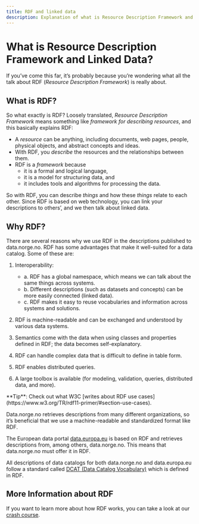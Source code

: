 ```yaml
---
title: RDF and linked data
description: Explanation of what is Resource Description Framework and Linked Data and why is data.norge.no using it.
---
```


# What is Resource Description Framework and Linked Data?

If you’ve come this far, it’s probably because you’re wondering what all the talk about RDF (_Resource Description Framework_) is really about.

## What is RDF?

So what exactly is RDF? Loosely translated, _Resource Description Framework_ means something like _framework for describing resources_, and this basically explains RDF:

- A _resource_ can be anything, including documents, web pages, people, physical objects, and abstract concepts and ideas.
- With RDF, you _describe_ the resources and the relationships between them.
- RDF is a _framework_ because
    - it is a formal and logical language,
    - it is a model for structuring data, and
    - it includes tools and algorithms for processing the data.

So with RDF, you can describe _things_ and how these _things_ relate to each other.
Since RDF is based on web technology, you can link your descriptions to others’, and we then talk about linked data.

## Why RDF?

There are several reasons why we use RDF in the descriptions published to data.norge.no.
RDF has some advantages that make it well-suited for a data catalog. Some of these are:

1. Interoperability:

    - a. RDF has a global namespace, which means we can talk about the same things across systems.
    - b. Different descriptions (such as datasets and concepts) can be more easily connected (linked data).
    - c. RDF makes it easy to reuse vocabularies and information across systems and solutions.

2. RDF is machine-readable and can be exchanged and understood by various data systems.
3. Semantics come with the data when using classes and properties defined in RDF; the data becomes self-explanatory.
4. RDF can handle complex data that is difficult to define in table form.
5. RDF enables distributed queries.
6. A large toolbox is available (for modeling, validation, queries, distributed data, and more).

<Alert size='sm'>
    **Tip**: Check out what W3C [writes about RDF use cases](https://www.w3.org/TR/rdf11-primer/#section-use-cases).
</Alert>

Data.norge.no retrieves descriptions from many different organizations, so it’s beneficial that we use a machine-readable and standardized format like RDF.

The European data portal [data.europa.eu](https://data.europa.eu) is based on RDF and retrieves descriptions from, among others, data.norge.no. This means that data.norge.no must offer it in RDF.

All descriptions of data catalogs for both data.norge.no and data.europa.eu follow a standard called [DCAT (Data Catalog Vocabulary)](https://www.w3.org/TR/vocab-dcat-3/) which is defined in RDF.

## More Information about RDF

If you want to learn more about how RDF works, you can take a look at our [crash course](/docs/sharing-data/rdf/rdf-crash-course).
